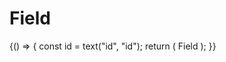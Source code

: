 
<Meta title="Objects/Form/Fields/Field" component={Field} />

# Field

<Canvas>
  <Story name="default">
    {() => {
      const id = text("id", "id");
      return (
        <Fragment>
          <Label id={id} block>
            Field
          </Label>
          <Field
            id={text("id", "id")}
            type={select("type", { text: "text", search: "search" })}
            name={text("name", "name")}
            value={text("value", "Value")}
          />
        </Fragment>
      );
    }}
  </Story>
</Canvas>
